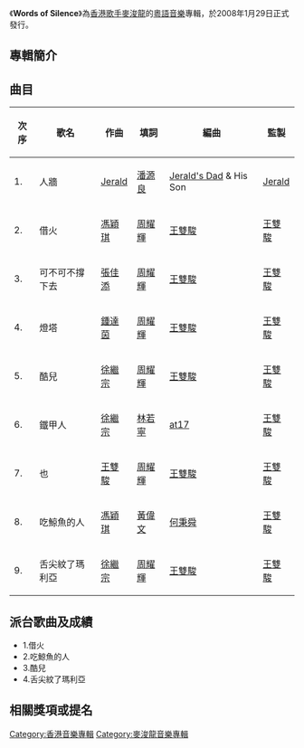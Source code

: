 {{Infobox album
| name       = Words of Silence
| type       = [[專輯|專輯]]
| artist     = [[麥浚龍|麥浚龍]]
| cover      = 
| recorded   = 
<!-- 未知參數 | background = orange -->
| released   = 2008年1月29日
| genre      = 粵語流行
| label      = [[Silly_Thing|Silly Thing]]
| length     = 
| producer   = 
| reviews    = 
| prev_title = [[Chapel_of_Dawn|Chapel of Dawn]]
| prev_year  = 2007
| next_title = [[林民龍|林民龍]]
| next_year  = 2008
}}
《'''Words of Silence'''》為[[香港歌手|香港歌手]][[麥浚龍|麥浚龍]]的[[粵語|粵語]][[音樂|音樂]]專輯，於2008年1月29日正式發行。

== 專輯簡介 ==

== 曲目 ==
{| class="wikitable sortable"
|-
!次序
!歌名
!作曲
!填詞
!編曲
!監製
|-
| 1. || 人牆 || [[Jerald|Jerald]] || [[潘源良|潘源良]] || [[陳永良|Jerald's Dad]] & His Son || [[Jerald|Jerald]]
|-
| 2. || 借火 || [[馮穎琪|馮穎琪]] || [[周耀輝|周耀輝]] || [[王雙駿|王雙駿]] || [[王雙駿|王雙駿]]
|-
| 3. || 可不可不撐下去 || [[張佳添|張佳添]] || [[周耀輝|周耀輝]] || [[王雙駿|王雙駿]] || [[王雙駿|王雙駿]]
|-
| 4. || 燈塔 || [[鍾達茵|鍾達茵]] || [[周耀輝|周耀輝]] || [[王雙駿|王雙駿]] || [[王雙駿|王雙駿]]
|-
| 5. || 酷兒 || [[徐繼宗|徐繼宗]] || [[周耀輝|周耀輝]] || [[王雙駿|王雙駿]] || [[王雙駿|王雙駿]]
|-
| 6. || 鐵甲人 || [[徐繼宗|徐繼宗]] || [[林若寧|林若寧]] || [[at17|at17]] || [[王雙駿|王雙駿]]
|-
| 7. || 也 ||  [[王雙駿|王雙駿]] || [[周耀輝|周耀輝]] || [[王雙駿|王雙駿]] || [[王雙駿|王雙駿]]
|-
| 8. || 吃鯨魚的人 || [[馮穎琪|馮穎琪]] || [[黃偉文|黃偉文]] || [[何秉舜|何秉舜]] || [[王雙駿|王雙駿]]
|-
| 9. || 舌尖紋了瑪利亞 || [[徐繼宗|徐繼宗]] || [[周耀輝|周耀輝]] || [[王雙駿|王雙駿]] || [[王雙駿|王雙駿]]
|}

== 派台歌曲及成績 ==
*1.借火
*2.吃鯨魚的人
*3.酷兒
*4.舌尖紋了瑪利亞

== 相關獎項或提名 ==


[[Category:香港音樂專輯|Category:香港音樂專輯]]
[[Category:麥浚龍音樂專輯|Category:麥浚龍音樂專輯]]